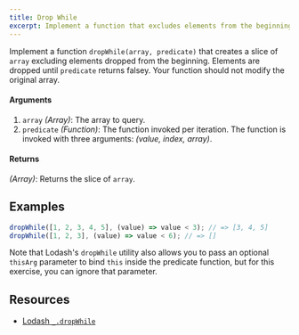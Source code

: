 ```yaml
---
title: Drop While
excerpt: Implement a function that excludes elements from the beginning of an array until the predicate returns false
---
```


Implement a function `dropWhile(array, predicate)` that creates a slice of `array` excluding elements dropped from the beginning. Elements are dropped until `predicate` returns falsey. Your function should not modify the original array.

#### Arguments

1. `array` _(Array)_: The array to query.
1. `predicate` _(Function)_: The function invoked per iteration. The function is invoked with three arguments: _(value, index, array)_.

#### Returns

_(Array)_: Returns the slice of `array`.

## Examples

```js
dropWhile([1, 2, 3, 4, 5], (value) => value < 3); // => [3, 4, 5]
dropWhile([1, 2, 3], (value) => value < 6); // => []
```

Note that Lodash's `dropWhile` utility also allows you to pass an optional `thisArg` parameter to bind `this` inside the predicate function, but for this exercise, you can ignore that parameter.

## Resources

- [Lodash `_.dropWhile`](https://lodash.com/docs/#dropWhile)
